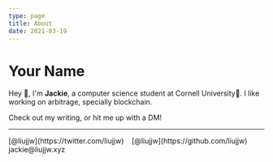 ```yaml
---
type: page
title: About
date: 2021-03-19
---
```


# Your Name

Hey 👋, I'm **Jackie**, a computer science student at Cornell University🐻. I like working on arbitrage, specially blockchain.

Check out my writing, or hit me up with a DM!

---

<div>
  <i class="fa-brands fa-twitter fa-2xl"></i>  [@liujjw](https://twitter.com/liujjw) &nbsp;&nbsp; 
  <i class="fa-brands fa-github fa-2xl"></i>  [@liujjw](https://github.com/liujjw) &nbsp;&nbsp;
  <i class="fa-solid fa-envelope fa-2xl"></i> jackie@liujjw.xyz &nbsp;&nbsp;
</div>
